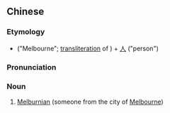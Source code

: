==Chinese==
{{zh-forms|s=墨尔本人|type=31}}

===Etymology===
* {{zh-l|墨爾本}} ("Melbourne"; [[transliteration]] of {{etyl|en|zh}} {{m|en|Melbourne}}) + [[人]] ("person")

===Pronunciation===
{{zh-pron
|m=Mò'ěrběnrén
|cat=n
}}

===Noun===
{{zh-noun}}

# [[Melburnian]] (someone from the city of [[Melbourne]])

{{zh-cat|Demonyms}}